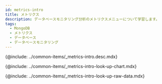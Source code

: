 ```yaml
---
id: metrics-intro
title: メトリクス
description: データベースモニタリング分析のメトリクスメニューについて学習します。
tags:
  - MongoDB
  - メトリクス
  - データベース
  - データベースモニタリング
---
```



<!-- 概要-->

{@include: ../common-items/_metrics-intro.desc.mdx}

<IntroExam category='db_mongodb_counter'/>

<ProdImg img='metrics-example-00.png' desc=''/>

<!-- メトリクスチャートを照会する-->

{@include: ../common-items/_metrics-intro-look-up-chart.mdx}  

<LookupchartDesc metric='active$connections' category='db_oracle_counter' />

<!-- メトリクスRaw Dataを照会する-->

{@include: ../common-items/_metrics-intro-look-up-raw-data.mdx}
